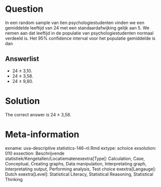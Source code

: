 Question
========

In een random sample van tien psychologiestudenten vinden we een gemiddelde leeftijd van 24 met een standaardafwijking gelijk aan 5. We nemen aan dat leeftijd in de populatie van psychologiestudenten normaal verdeeld is. Het 95% confidence interval voor het populatie gemiddelde is dan 

Answerlist
----------
* 24 &plusmn; 3,10.
* 24 &plusmn; 3,58.
* 24 &plusmn; 9,80.

Solution
========

The correct answer is  24 &plusmn; 3,58. 

Meta-information
================
exname: uva-descriptive statistics-146-nl.Rmd 
extype: schoice 
exsolution: 010 
exsection: Beschrijvende statistiek/Kengetallen/Locatiematenexextra[Type]: Calculation, Case, Conceptual, Creating graphs, Data manipulation, Interpretating graph, Interpretating output, Performing analysis, Test choice 
exextra[Langauge]: Dutch 
exextra[Level]: Statistical Literacy, Statistical Reasoning, Statistical Thinking 
